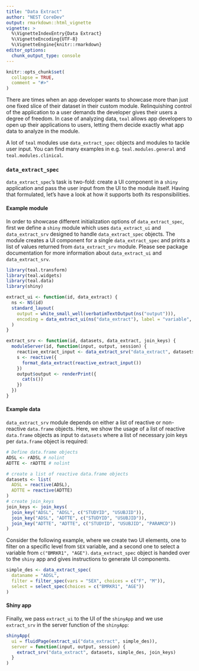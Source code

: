 ```yaml
---
title: "Data Extract"
author: "NEST CoreDev"
output: rmarkdown::html_vignette
vignette: >
  %\VignetteIndexEntry{Data Extract}
  %\VignetteEncoding{UTF-8}
  %\VignetteEngine{knitr::rmarkdown}
editor_options:
  chunk_output_type: console
---
```


```r
knitr::opts_chunk$set(
  collapse = TRUE,
  comment = "#>"
)
```

There are times when an app developer wants to showcase more than just one fixed slice of their dataset in their
custom module. Relinquishing control of the application to a user demands the developer gives their users a degree
of freedom. In case of analyzing data, `teal` allows app developers to open up their applications to users, letting them
decide exactly what app data to analyze in the module.

A lot of `teal` modules use `data_extract_spec` objects and modules to tackle user input. You can find many examples in
e.g. `teal.modules.general` and `teal.modules.clinical`.


### `data_extract_spec`

`data_extract_spec`'s task is two-fold: create a UI component in a `shiny` application and pass the user input from the
 UI to the module itself. Having that formulated, let's have a look at how it supports both its responsibilities.

#### Example module

In order to showcase different initialization options of `data_extract_spec`, first we define a `shiny` module which
uses `data_extract_ui` and `data_extract_srv` designed to handle `data_extract_spec` objects. The module creates a UI
component for a single `data_extract_spec` and prints a list of values returned from `data_extract_srv` module. Please see
package documentation for more information about `data_extract_ui` and `data_extract_srv`.

```r
library(teal.transform)
library(teal.widgets)
library(teal.data)
library(shiny)

extract_ui <- function(id, data_extract) {
  ns <- NS(id)
  standard_layout(
    output = white_small_well(verbatimTextOutput(ns("output"))),
    encoding = data_extract_ui(ns("data_extract"), label = "variable", data_extract)
  )
}

extract_srv <- function(id, datasets, data_extract, join_keys) {
  moduleServer(id, function(input, output, session) {
    reactive_extract_input <- data_extract_srv("data_extract", datasets, data_extract, join_keys)
    s <- reactive({
      format_data_extract(reactive_extract_input())
    })
    output$output <- renderPrint({
      cat(s())
    })
  })
}
```


#### Example data

`data_extract_srv` module depends on either a list of reactive or non-reactive `data.frame` objects. Here, we show the
usage of a list of reactive `data.frame` objects as input to `datasets`
where a list of necessary join keys per `data.frame` object is required:

```r
# Define data.frame objects
ADSL <- rADSL # nolint
ADTTE <- rADTTE # nolint

# create a list of reactive data.frame objects
datasets <- list(
  ADSL = reactive(ADSL),
  ADTTE = reactive(ADTTE)
)
# create join_keys
join_keys <- join_keys(
  join_key("ADSL", "ADSL", c("STUDYID", "USUBJID")),
  join_key("ADSL", "ADTTE", c("STUDYID", "USUBJID")),
  join_key("ADTTE", "ADTTE", c("STUDYID", "USUBJID", "PARAMCD"))
)
```

Consider the following example, where we create two UI elements, one to filter on a specific level from `SEX` variable,
and a second one to select a variable from `c("BMRKR1", "AGE")`. `data_extract_spec` object is handed over to the `shiny`
app and gives instructions to generate UI components.

```r
simple_des <- data_extract_spec(
  dataname = "ADSL",
  filter = filter_spec(vars = "SEX", choices = c("F", "M")),
  select = select_spec(choices = c("BMRKR1", "AGE"))
)
```

#### Shiny app

Finally, we pass `extract_ui` to the UI of the `shinyApp` and we use `extract_srv` in the server function of the `shinyApp`:

```r
shinyApp(
  ui = fluidPage(extract_ui("data_extract", simple_des)),
  server = function(input, output, session) {
    extract_srv("data_extract", datasets, simple_des, join_keys)
  }
)
```
